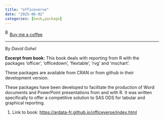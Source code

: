 ```yaml
---
title: "officeverse"
date: "2025-06-02"
categories: [book,package]
---
```


<link href="https://fonts.googleapis.com/css?family=Cookie" rel="stylesheet"><a class="bmc-button" target="_blank" href="https://www.buymeacoffee.com/JoscelinRocha">![Buy me a coffee](https://cdn.buymeacoffee.com/buttons/bmc-new-btn-logo.svg){alt="Buy me a coffee" width="15" height="21"}Buy me a coffee</a>

------------------------------------------------------------------------

By *David Gohel*

**Excerpt from book:** This book deals with reporting from R with the packages ‘officer’, ‘officedown’, ‘flextable’, ‘rvg’ and ‘mschart’.

These packages are available from CRAN or from github in their development version.

These packages have been developed to facilitate the production of Word documents and PowerPoint presentations from and with R. It was written specifically to offer a competitive solution to SAS ODS for tabular and graphical reporting.

1.  Link to book: <https://ardata-fr.github.io/officeverse/index.html>
